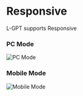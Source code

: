 # Responsive

L-GPT supports Responsive

### PC Mode

![PC Mode](/basic/dark-mode/light.png)

### Mobile Mode

![Mobile Mode](/basic/responsive/mobile.png)
